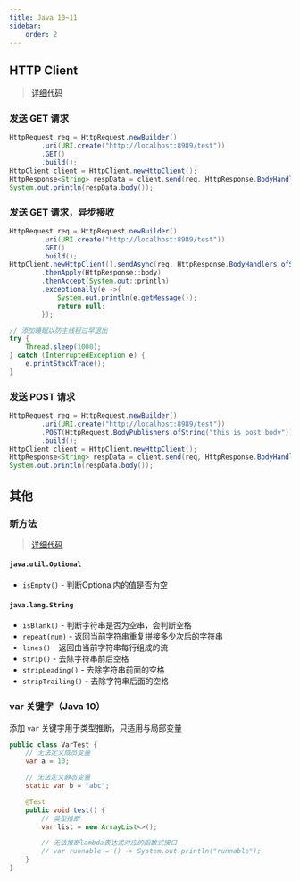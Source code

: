 ```yaml
---
title: Java 10~11
sidebar:
    order: 2
---
```


## HTTP Client

> [详细代码](https://github.com/follow1123/java-version-features/blob/main/java10-11/src/main/java/cn/y/java/HttpClientTest.java)

### 发送 GET 请求

```java
HttpRequest req = HttpRequest.newBuilder()
        .uri(URI.create("http://localhost:8989/test"))
        .GET()
        .build();
HttpClient client = HttpClient.newHttpClient();
HttpResponse<String> respData = client.send(req, HttpResponse.BodyHandlers.ofString());
System.out.println(respData.body());
```

### 发送 GET 请求，异步接收

```java
HttpRequest req = HttpRequest.newBuilder()
        .uri(URI.create("http://localhost:8989/test"))
        .GET()
        .build();
HttpClient.newHttpClient().sendAsync(req, HttpResponse.BodyHandlers.ofString())
        .thenApply(HttpResponse::body)
        .thenAccept(System.out::println)
        .exceptionally(e ->{
            System.out.println(e.getMessage());
            return null;
        });

// 添加睡眠以防主线程过早退出
try {
    Thread.sleep(1000);
} catch (InterruptedException e) {
    e.printStackTrace();
}
```

### 发送 POST 请求

```java
HttpRequest req = HttpRequest.newBuilder()
        .uri(URI.create("http://localhost:8989/test"))
        .POST(HttpRequest.BodyPublishers.ofString("this is post body"))
        .build();
HttpClient client = HttpClient.newHttpClient();
HttpResponse<String> respData = client.send(req, HttpResponse.BodyHandlers.ofString());
System.out.println(respData.body());
```

## 其他

### 新方法

> [详细代码](https://github.com/follow1123/java-version-features/blob/main/java10-11/src/main/java/cn/y/java/ApisTest.java)

#### `java.util.Optional`

- `isEmpty()` - 判断Optional内的值是否为空

#### `java.lang.String`

- `isBlank()` - 判断字符串是否为空串，会判断空格
- `repeat(num)` - 返回当前字符串重复拼接多少次后的字符串
- `lines()` - 返回由当前字符串每行组成的流
- `strip()` - 去除字符串前后空格
- `stripLeading()` - 去除字符串前面的空格
- `stripTrailing()` - 去除字符串后面的空格

### var 关键字（Java 10）

添加 `var` 关键字用于类型推断，只适用与局部变量

```java del="var a = 10;" del="static var b = "abc";" {11}
public class VarTest {
    // 无法定义成员变量
    var a = 10;

    // 无法定义静态变量
    static var b = "abc";

    @Test
    public void test() {
        // 类型推断
        var list = new ArrayList<>();

        // 无法推断lambda表达式对应的函数式接口
        // var runnable = () -> System.out.println("runnable");
    }
}
```
